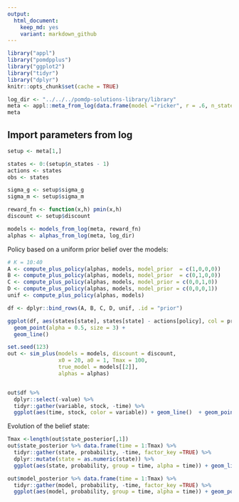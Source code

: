 ```yaml
---
output:
  html_document: 
    keep_md: yes
    variant: markdown_github
---  
```




```r
library("appl")
library("pomdpplus")
library("ggplot2")
library("tidyr")
library("dplyr")
knitr::opts_chunk$set(cache = TRUE)
```

```r
log_dir <- "../../../pomdp-solutions-library/library"
meta <- appl::meta_from_log(data.frame(model ="ricker", r = .6, n_states = 51), log_dir)[2:5,]
meta
```


## Import parameters from log


```r
setup <- meta[1,]

states <- 0:(setup$n_states - 1)
actions <- states
obs <- states

sigma_g <- setup$sigma_g
sigma_m <- setup$sigma_m

reward_fn <- function(x,h) pmin(x,h)
discount <- setup$discount 

models <- models_from_log(meta, reward_fn)
alphas <- alphas_from_log(meta, log_dir)
```


Policy based on a uniform prior belief over the models:  

```r
# K = 10:40
A <- compute_plus_policy(alphas, models, model_prior  = c(1,0,0,0))
B <- compute_plus_policy(alphas, models, model_prior  = c(0,1,0,0))
C <- compute_plus_policy(alphas, models, model_prior = c(0,0,1,0))
D <- compute_plus_policy(alphas, models, model_prior = c(0,0,0,1))
unif <- compute_plus_policy(alphas, models)

df <- dplyr::bind_rows(A, B, C, D, unif, .id = "prior")

ggplot(df, aes(states[state], states[state] - actions[policy], col = prior, pch = prior)) + 
  geom_point(alpha = 0.5, size = 3) + 
  geom_line()


```


```r
set.seed(123)
out <- sim_plus(models = models, discount = discount,
                x0 = 20, a0 = 1, Tmax = 100, 
                true_model = models[[2]], 
                alphas = alphas)


out$df %>% 
  dplyr::select(-value) %>% 
  tidyr::gather(variable, stock, -time) %>% 
  ggplot(aes(time, stock, color = variable)) + geom_line()  + geom_point()
```

Evolution of the belief state:

```r
Tmax <-length(out$state_posterior[,1])
out$state_posterior %>% data.frame(time = 1:Tmax) %>% 
  tidyr::gather(state, probability, -time, factor_key =TRUE) %>% 
  dplyr::mutate(state = as.numeric(state)) %>% 
  ggplot(aes(state, probability, group = time, alpha = time)) + geom_line()
```



```r
out$model_posterior %>% data.frame(time = 1:Tmax) %>% 
  tidyr::gather(model, probability, -time, factor_key =TRUE) %>% 
  ggplot(aes(model, probability, group = time, alpha = time)) + geom_point()
```

